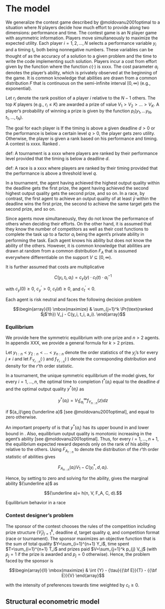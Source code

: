 The model
==============

We generalize the contest game described by @moldovanu2001optimal to a situation where $N$ players decide how much effort to provide along two dimensions: performance and time.  The contest game is an N player game with asymmetric information. Players move simultaneously to maximize the expected utility. Each player $i=1, 2, ..., N$ selects a performance variable $y_i$ and a timing $t_i$, both being nonnegative numbers. These variables can be thought of as the accuracy of a solution to a given problem and the time to write the code implementing such solution. Players incur a cost from effort given by the function
\begin{equation}
  C_i(y_i, t_i) = \frac{1}{a_i} c(y_i, t_i)
\end{equation}
where the function $c(\cdot)$ is xxxx. The cost parameter $a_i$ denotes the player's ability, which is privately observed at the beginning of the game. It is common knowledge that abilities are drawn from a common distribution $F$ that is continuous on the semi-infinite interval $[0,\infty)$ (e.g., exponential).  

Let $r_i$ denote the rank position of a player $i$ relative to the $N-1$ others. The top $K$ players (e.g., $r_i\leq K$) are awarded a prize of value $V_1 > V_2 > ... > V_K$. A player's probability of winning a prize is given by the function $p_i(y_1,...y_N, t_1, ..., t_N)$. 


The goal for each player is If the timing is above a given deadline $d>0$ or the performance is below a certain level $q>0$, the player gets zero utility. Otherwise, the player is given a rank based on his performance and timing. 
 A contest is xxxx. Ranked . 

def: A tournament is a xxxx where players are ranked by their performance level provided that the timing is below a deadline $d$.

def: A race is a xxxx where players are ranked by their timing provided that the performance is above a threshold level $q$.  

In a tournament, the agent having achieved the highest output quality
within the deadline gets the first prize, the agent having achieved the
second highest output quality gets the second prize, and so on. In a
race, by contrast, the first agent to achieve an output quality of at
least ${\bar y}$ within the deadline wins the first prize, the second to
achieve the same target gets the second prize, and so on.

Since agents move simultaneously, they do not know the performance of
others when deciding their efforts. On the other hand, it is assumed
that they know the number of competitors as well as their cost functions
to complete the task up to a factor $a_i$ being the agent’s private
ability in performing the task. Each agent knows his ability but does
not know the ability of the others. However, it is common knowledge that
abilities are drawn at random from a common distribution $F_A$ that is
assumed everywhere differentiable on the support
$V\subseteq [0, \infty)$.

It is further assumed that costs are multiplicative

$$C(y_i, t_i, a_i) = {c_{y}}(y) \cdot {c_{t}}(t)  \cdot a_i^{-1}$$

with ${c_{y}}(0)\geq 0$, ${c_{y}}^\prime>0$, ${c_{t}}(d)\geq 0$, and
${c_{t}}^\prime<0$.

Each agent is risk neutral and faces the following decision problem

$$\begin{array}{ll}
    \mbox{maximize} & \sum_{j=1}^k \Pr(\text{ranked $j$'th}) V_j  - C(y_i, t_i, a_i).
  \end{array}$$

### Equilibrium

We provide here the symmetric equilibrium with one prize and $n>2$
agents. In appendix XXX, we provide a general formula for $k>2$ prizes.

Let $y_{1:n} < y_{2:n} < ... < y_{n:n}$ denote the order statistics of
the $y_j$’s for every $j\neq i$ and let ${F_{Y_{r:n}}}(\cdot)$ and
${f_{Y_{r:n}}}(\cdot)$ denote the corresponding distribution and density
for the $r$’th order statistic.

<div class='proposition'>

In a tournament, the unique symmetric equilibrium of the model gives,
for every $i=1, ..., n$, the optimal time to completion $t^*(a_i)$ equal
to the deadline $d$ and the optimal output quality $y^*(a_i)$ as

$$\label{eq: optimal bid tournament}
  y^*(a_i) =  V_1 \int_{a_i}^\infty {f_{Y_{n:n}}} (z) dz$$

if ${a_i}\geq {\underline a}$ [see @moldovanu2001optimal], and equal to
zero otherwise.

</div>

An important property of is that $y^*(a_i)$ has its upper bound in and
lower bound in . Also, equilibrium output quality is monotonic
increasing in the agent’s ability [see @moldovanu2001optimal]. Thus, for
every $i=1, ..., n+1$, the equilibrium expected reward depends only on
the rank of his ability relative to the others. Using ${F_{A_{r:n}}}$ to
denote the distribution of the $r$’th order statistic of abilities gives

$$\label{eq: expected payoffs tournament}
  {F_{A_{n:n}}}(a_i) V_1  - C(y_i^*, d, a_i).$$

Hence, by setting to zero and solving for the ability, gives the
marginal ability ${\underline a}$ as

$${\underline a}= h(n, V, F_A, C, d).$$

<div class='corollary'>

Equilibrium behavior in a race

</div>

### Contest designer's problem

The sponsor of the contest chooses the rules of the competition
including prize structure $\{V_j\}_{j=1}^k$, deadline $d$, target
quality $q$, and competition format (race or tournament). The sponsor
maximizes an objective function that is the sum of total quality
$Y=\sum_{i=1}^{n+1} Y_i$, time spent $T=\sum_{i=1}^{n+1} T_i$ and prizes
paid $V=\sum_{j=1}^k p_{j} V_j$ (with $p_j=1$ if the prize is awarded
and $p_j=0$ otherwise). Hence, the problem faced by the sponsor is

$$\begin{array}{ll}
    \mbox{maximize} & \int {Y}   -  {\tau}{{\bf E}}{T} - {{\bf E}}{V}
  \end{array}$$

with the intensity of preferences towards time weighted by $c_t\geq 0$.

Structural econometric model
----------------------------
